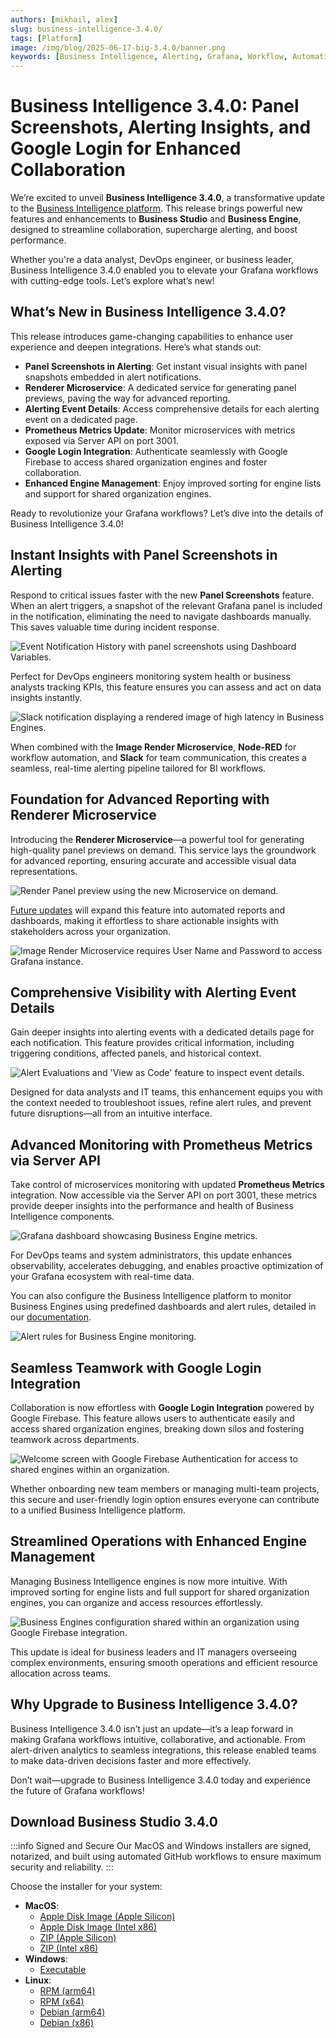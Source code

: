 ```yaml
---
authors: [mikhail, alex]
slug: business-intelligence-3.4.0/
tags: [Platform]
image: /img/blog/2025-06-17-big-3.4.0/banner.png
keywords: [Business Intelligence, Alerting, Grafana, Workflow, Automation]
---
```



# Business Intelligence 3.4.0: Panel Screenshots, Alerting Insights, and Google Login for Enhanced Collaboration

We’re excited to unveil **Business Intelligence 3.4.0**, a transformative update to the [Business Intelligence platform](/docs/). This release brings powerful new features and enhancements to **Business Studio** and **Business Engine**, designed to streamline collaboration, supercharge alerting, and boost performance.

Whether you're a data analyst, DevOps engineer, or business leader, Business Intelligence 3.4.0 enabled you to elevate your Grafana workflows with cutting-edge tools. Let’s explore what’s new!

## What’s New in Business Intelligence 3.4.0?

This release introduces game-changing capabilities to enhance user experience and deepen integrations. Here’s what stands out:

- **Panel Screenshots in Alerting**: Get instant visual insights with panel snapshots embedded in alert notifications.
- **Renderer Microservice**: A dedicated service for generating panel previews, paving the way for advanced reporting.
- **Alerting Event Details**: Access comprehensive details for each alerting event on a dedicated page.
- **Prometheus Metrics Update**: Monitor microservices with metrics exposed via Server API on port 3001.
- **Google Login Integration**: Authenticate seamlessly with Google Firebase to access shared organization engines and foster collaboration.
- **Enhanced Engine Management**: Enjoy improved sorting for engine lists and support for shared organization engines.

Ready to revolutionize your Grafana workflows? Let’s dive into the details of Business Intelligence 3.4.0!

## Instant Insights with Panel Screenshots in Alerting

Respond to critical issues faster with the new **Panel Screenshots** feature. When an alert triggers, a snapshot of the relevant Grafana panel is included in the notification, eliminating the need to navigate dashboards manually. This saves valuable time during incident response.

<Image
  title="Event Notification History with panel screenshots using Dashboard Variables."
  src="/img/blog/2025-06-17-big-3.4.0/event-notification.png"
/>

Perfect for DevOps engineers monitoring system health or business analysts tracking KPIs, this feature ensures you can assess and act on data insights instantly.

<Image
  title="Slack Notification with Rendered Image for High Latency in Business Engines."
  src="/img/blog/2025-06-11-node-red-slack/slack-message.png"
  alt="Slack notification displaying a rendered image of high latency in Business Engines."
/>

When combined with the **Image Render Microservice**, **Node-RED** for workflow automation, and **Slack** for team communication, this creates a seamless, real-time alerting pipeline tailored for BI workflows.

<BlogPost id="node-red-slack" />

## Foundation for Advanced Reporting with Renderer Microservice

Introducing the **Renderer Microservice**—a powerful tool for generating high-quality panel previews on demand. This service lays the groundwork for advanced reporting, ensuring accurate and accessible visual data representations.

<Image
  title="Render Panel preview using the new Microservice on demand."
  src="/img/blog/2025-06-17-big-3.4.0/panel-render.gif"
/>

[Future updates](/blog/business-intelligence-3.6.0/) will expand this feature into automated reports and dashboards, making it effortless to share actionable insights with stakeholders across your organization.

<Image
  title="Image Render Microservice requires User Name and Password to access Grafana instance."
  src="/img/blog/2025-06-17-big-3.4.0/grafana-configuration.png"
/>

## Comprehensive Visibility with Alerting Event Details

Gain deeper insights into alerting events with a dedicated details page for each notification. This feature provides critical information, including triggering conditions, affected panels, and historical context.

<Image
  title="Alert Evaluations and 'View as Code' feature to inspect event details."
  src="/img/blog/2025-06-17-big-3.4.0/event-evaluations.png"
/>

Designed for data analysts and IT teams, this enhancement equips you with the context needed to troubleshoot issues, refine alert rules, and prevent future disruptions—all from an intuitive interface.

## Advanced Monitoring with Prometheus Metrics via Server API

Take control of microservices monitoring with updated **Prometheus Metrics** integration. Now accessible via the Server API on port 3001, these metrics provide deeper insights into the performance and health of Business Intelligence components.

<Image
  title="Grafana dashboard displaying Business Engine metrics stored in Prometheus."
  src="/img/docs/business-engine/prometheus.png"
  alt="Grafana dashboard showcasing Business Engine metrics."
/>

For DevOps teams and system administrators, this update enhances observability, accelerates debugging, and enables proactive optimization of your Grafana ecosystem with real-time data.

You can also configure the Business Intelligence platform to monitor Business Engines using predefined dashboards and alert rules, detailed in our [documentation](/docs/engine/prometheus/).

<Image
  title="Alert rules configured in Business Suite to monitor Business Engines performance."
  src="/img/docs/business-engine/prometheus-rules.png"
  alt="Alert rules for Business Engine monitoring."
/>

## Seamless Teamwork with Google Login Integration

Collaboration is now effortless with **Google Login Integration** powered by Google Firebase. This feature allows users to authenticate easily and access shared organization engines, breaking down silos and fostering teamwork across departments.

<Image
  title="Welcome screen with Google Firebase Authentication for access to shared engines within an organization."
  src="/img/blog/2025-06-17-big-3.4.0/welcome-screen.png"
/>

Whether onboarding new team members or managing multi-team projects, this secure and user-friendly login option ensures everyone can contribute to a unified Business Intelligence platform.

## Streamlined Operations with Enhanced Engine Management

Managing Business Intelligence engines is now more intuitive. With improved sorting for engine lists and full support for shared organization engines, you can organize and access resources effortlessly.

<Image
  title="Business Engines configuration shared within an organization using Google Firebase integration."
  src="/img/blog/2025-06-17-big-3.4.0/shared-engines.png"
/>

This update is ideal for business leaders and IT managers overseeing complex environments, ensuring smooth operations and efficient resource allocation across teams.

## Why Upgrade to Business Intelligence 3.4.0?

Business Intelligence 3.4.0 isn’t just an update—it’s a leap forward in making Grafana workflows intuitive, collaborative, and actionable. From alert-driven analytics to seamless integrations, this release enabled teams to make data-driven decisions faster and more effectively.

Don’t wait—upgrade to Business Intelligence 3.4.0 today and experience the future of Grafana workflows!

## Download Business Studio 3.4.0

:::info Signed and Secure
Our MacOS and Windows installers are signed, notarized, and built using automated GitHub workflows to ensure maximum security and reliability.
:::

Choose the installer for your system:

- **MacOS**:
  - [Apple Disk Image (Apple Silicon)](https://github.com/VolkovLabs/business-intelligence/releases/download/v3.4.0/Business.Studio-3.4.0-arm64.dmg)
  - [Apple Disk Image (Intel x86)](https://github.com/VolkovLabs/business-intelligence/releases/download/v3.4.0/Business.Studio-3.4.0-x64.dmg)
  - [ZIP (Apple Silicon)](https://github.com/VolkovLabs/business-intelligence/releases/download/v3.4.0/Business.Studio-darwin-arm64-3.4.0.zip)
  - [ZIP (Intel x86)](https://github.com/VolkovLabs/business-intelligence/releases/download/v3.4.0/Business.Studio-darwin-x64-3.4.0.zip)
- **Windows**:
  - [Executable](https://github.com/VolkovLabs/business-intelligence/releases/download/v3.4.0/Business.Studio-3.4.0.Setup.exe)
- **Linux**:
  - [RPM (arm64)](https://github.com/VolkovLabs/business-intelligence/releases/download/v3.4.0/business-studio-3.4.0-1.arm64.rpm)
  - [RPM (x64)](https://github.com/VolkovLabs/business-intelligence/releases/download/v3.4.0/business-studio-3.4.0-1.x86_64.rpm)
  - [Debian (arm64)](https://github.com/VolkovLabs/business-intelligence/releases/download/v3.4.0/business-studio_3.4.0_arm64.deb)
  - [Debian (x86)](https://github.com/VolkovLabs/business-intelligence/releases/download/v3.4.0/business-studio_3.4.0_amd64.deb)

<GettingStarted />

<Feedback />

